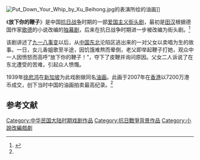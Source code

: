 [[File:Put_Down_Your_Whip_by_Xu_Beihong.jpg|thumb]]的表演所绘的油画]]

《'''放下你的鞭子'''》是中国[[抗日战争|抗日战争]]时期的一部[[爱国主义|爱国主义]][[街头剧|街头剧]]，最初是[[田汉|田汉]]根据德国作家[[约翰·沃尔夫冈·冯·歌德|歌德]]的小说改编的[[独幕剧|独幕剧]]，后来在抗日战争时期进一步被改编为街头剧。<ref name="xinhuanet">{{cite news|publisher=新华网|title=《放下你的鞭子》创中国油画拍卖纪录|url=http://news.xinhuanet.com/shuhua/2007-04/09/content_5947558.htm|date=2007-04-09|accessdate=2010-12-05|archive-date=2010-07-28|archive-url=https://web.archive.org/web/20100728233348/http://news.xinhuanet.com/shuhua/2007-04/09/content_5947558.htm|dead-url=no}}</ref>

该剧讲述了[[九一八事变|九一八事变]]以后，从[[中国东北|中国东北]]沦陷区逃出来的一对父女以卖唱为生的故事。一日，女儿香姐歌至半途，因饥饿难熬而晕倒，老父即举起鞭子打她，观众中一人因愤怒而高呼“放下你的鞭子！”，夺下了皮鞭并询问原因。父女二人诉说了在东北遭受的苦难，引起众人愤慨。

1939年[[徐悲鸿|徐悲鸿]]在[[新加坡|新加坡]]为此戏剧做同名[[油画|油画]]。此画于2007年在[[香港|香港]]以7200万港币成交，创下当时中国的油画拍卖最高纪录。<ref name="xinhuanet"/>

== 参考文献 ==
{{reflist}}

[[Category:中华民国大陆时期戏剧作品|Category:中华民国大陆时期戏剧作品]]
[[Category:抗日戰爭背景作品|Category:抗日戰爭背景作品]]
[[Category:小說改編戲劇|Category:小說改編戲劇]]